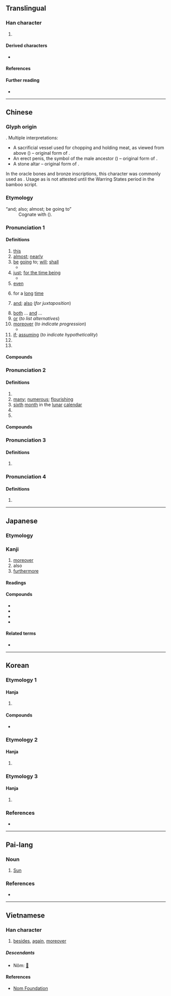 {{also|旦|目|自}}
{{character info}}
{{commonscat}}
==Translingual==
{{stroke order|strokes=5}}

===Han character===
{{Han char|rn=1|rad=一|as=04|sn=5|four=77100|canj=BM|ids=⿱⺝一,⿴𠀃𠄠}}

# {{mul-shuowen radical-def|494}}

====Derived characters====
* {{l|mul|[[咀]], [[坥]], [[姐]], [[狙]], [[阻]], [[䏣]], [[柤]], [[𤇅]], [[祖]], [[租]], [[粗]], [[組]]([[组]]), [[袓]], [[䱉]], [[助]], [[䢸]], [[䪶]], [[宜]], [[㡹]], [[査]], [[𤇙]], [[䯶]], [[跙]], [[徂]]}}

====References====
{{Han ref|kx=0077.070|dkj=00029|dj=0154.190|hdz=10015.050|uh=4E14}}

====Further reading====
{{kangxi-ws|一部/四畫}}
* {{R:wikidata|Q12174386|且}}

----

==Chinese==
{{zh-forms|alt=𠀇,𠀃}}

===Glyph origin===
{{Han etym}}
{{liushu|p}}. Multiple interpretations:
* A sacrificial vessel used for chopping and holding meat, as viewed from above ({{zh-ref|Wang, 1923}}) – original form of {{och-l|俎}}.
* An erect penis, the symbol of the male ancestor ({{zh-ref|Guo, 1931}}) – original form of {{och-l|祖}}.
* A stone altar – original form of {{och-l|祖}}.

In the oracle bones and bronze inscriptions, this character was commonly used as {{och-l|祖}}. Usage as {{och-l|俎}} is not attested until the Warring States period in the bamboo script.

===Etymology===
; “and; also; almost; be going to”
: Cognate with {{och-l|將}} ({{zh-ref|Schuessler, 2007}}).

===Pronunciation 1===
{{zh-pron
|m=qiě
|c=ce2
|c-t=cie2
|h=pfs=chhiá;gd=qia3
|md=chiā
|mn=ml,jj,tw:chhiáⁿ/xm,zz:chhiá
|mn-t=cian2
|w=2qia,2qi
|w_note=2qia - vernacular; 2qi - literary
|mc=2
|oc=2,1
|ma=Zh-qie.ogg
|cat=pron,adv,conj,part,pn
}}

====Definitions====
{{zh-hanzi}}

# [[this]]
# [[almost]]; [[nearly]]
# [[be]] [[going]] to; [[will]]; [[shall]]
#* {{zh-x|^@闔廬 且 死，告 其 子 ^@夫差{chaī} 曰：「必 毋 忘 ^越。」|[[w:King Helu of Wu|Helu]], when he is '''about to''' die, instructs his son [[w:Fuchai|Fuchai]]: "Never ever forget Yue."|ref=Shiji}}
# [[just]]; [[for the time being]]
#* {{zh-x|因 欲 至 郢，將軍 ^孫 ^武 曰：「民 勞，未可，且 待 之。」乃 歸。|([[w:Wu Zixu|Wu Yun]] and [[w:Bo Pi|Bopi]]) wanted to follow through and strike all the way to Ying. General [[w:Sun Tzu|Sun Wu]] said, "Our civilians are exhausted by the war, therefore we must not advance. '''For now''', let us wait (for future opportunities)." Hence, the armies returned.|ref=Shiji}}
# [[even]] {{gl|''used for emphasis, often with a hypothetical extreme scenario''}}
# {{lb|zh|dialectal Mandarin}} for a [[long]] [[time]]
#: {{zh-x|這 水 太 燙，且 得{děi} 晾 會{huǐ}兒{r} 呢。|This water is so hot; [it] need to be left alone to cool down '''for a long time'''.|M-UIB}}
#: {{zh-x|這{zhèi} 活兒{r} 且 幹 不{bu} 完 呢。||M-UIB}}
# [[and]]; [[also]] (''for juxtaposition'')
#: {{zh-x|而且|and; but also}}
#: {{zh-x|他 的 演講 簡短 且 切中{zhòng} 要害。|His speech was short '''and''' to the point.}}
# [[both]] ... [[and]] ...
# [[or]] (''to list alternatives'')
# [[moreover]] (''to indicate progression'')
#* {{zh-x|且 ^@句{gōu}踐 為{weí}人 能 辛苦，今 不 滅，後 必 悔 之。|'''Furthermore''', [[w:Goujian|King Goujian]]'s conduct has always been one of endurance during extreme hardship; if you fail to neutralize him at this moment, you will regret it later.|ref=Shiji}}
# [[if]]; [[assuming]] (''to indicate hypotheticality'')
# {{n-g|[[sentence]]-[[initial]] or sentence-[[medial]] [[modal]] [[particle]]}}
# {{surname|zh}}

====Compounds====
{{zh-der|fold=1|而且|得過且過|且夫|且見|尚且|且行且談|且住|且是|急且|且自|且戰且走|姑且|且說|且要|因循苟且|且道|且如|且則|且歌且舞|並且|不苟且|且慢|故且|權且|暫且擱下|抑且|暫且|況且|更且|甚且|死且不朽|窮且益堅|敢且|方且|苟且唐塞|苟且偷安|苟且偷生|聊且|苟且自度|載歌且舞|苟且|且末}}

===Pronunciation 2===
{{zh-pron
|m=jū
|c=zeoi1,ceoi2
|md=cṳ̆
|mn=xm:chu/qz:chir
|mn-t=zu1
|mc=1
|oc=1,2
|cat=n,a,part
}}

====Definitions====
{{zh-hanzi}}

# {{zh-alt-form|俎|[[chopping]] [[board]]}}
# [[many]]; [[numerous]]; [[flourishing]]
# [[sixth]] [[month]] in the [[lunar]] [[calendar]]
# {{n-g|[[sentence]]-[[final]] [[modal]] [[particle]]}}
# {{zh-alt-form|駔|[[steed]]}}

====Compounds====
{{zh-der|fold=1|且月|狂且|猼且|鉗且|且蘭|且末:Jūmò}}

===Pronunciation 3===
{{zh-pron
|m=cú
|cat=v
}}

====Definitions====
{{zh-hanzi}}

# {{zh-alt-form|徂|to [[go]] to}}

===Pronunciation 4===
{{zh-pron
|m=jū
|c=ceoi1,cou4
|cat=a
}}

====Definitions====
{{zh-hanzi}}

# {{zh-only|次且|[[hesitant]] in [[walking]]}}

{{zh-cat|Elementary}}

----

==Japanese==

===Etymology===
{{rfe|ja}}

===Kanji===
{{ja-kanji|grade=c|rs=一04}}

#[[moreover]]
#also
#[[furthermore]]

====Readings====
{{ja-readings
|goon=しゃ, しょ, ぞ
|kanon=しゃ, しょ, そ
|kanyoon=しょ
|kun=か-つ
}}

====Compounds====
* {{ja-r|苟且|かりそめ}}
* {{ja-r|且%又|かつ%また}}
*{{ja-r|暫且|ざんしょ}}
*{{ja-r|尚%且つ|なお%かつ}}

====Related terms====
* {{ja-r|且つ|かつ}}

----

==Korean==

===Etymology 1===

====Hanja====
{{ko-hanja|또|차}}

# {{hanja form of|차|[[moreover]]; [[also]]}}

====Compounds====
* {{q|archaic}} {{ko-l|차설|且說}}

===Etymology 2===

====Hanja====
{{ko-hanja|도마|조}}

# {{alt form|ko|俎||{{hanja form of|조|a [[sacrificial]] [[altar]]; a [[cutting board]], a [[chopping board]]}}}}

===Etymology 3===

====Hanja====
{{ko-hanja|공경하다|공경할|저}}

# {{lb|ko|obsolete}} {{hanja form of|저|[[respect]]}}

===References===
* {{Hanja ref|nav=11740}}

----

==Pai-lang==

===Noun===
{{head|tbq-plg|noun|tr=*tsɑʔ}}

# [[Sun]]

===References===
* {{cite-journal|title=Songs of the Bailang: A New Transcription with Etymological Commentary|last=Hill|first=Nathan W.|year=2017|journal=Bulletin de l'École française d'Extrême-Orient|volume=103|pages=386—429|url=https://www.persee.fr/doc/befeo_0336-1519_2017_num_103_1_6257}}

----

==Vietnamese==

===Han character===
{{vi-readings|rs=一04
|hanviet=thả-tdcntd, thư-Trần (1999), tồ-Trần (1999)
|nom=thả-tdcntd, vã-gdhn, vả-gdhn
}}

# {{lb|vi|literary}} [[besides]], [[again]], [[moreover]]

=====Descendants=====
* Nôm: [[𡲤]]

====References====
<references/>
* [http://nomfoundation.org/common/nom_details.php?codepoint=4e14 Nom Foundation]